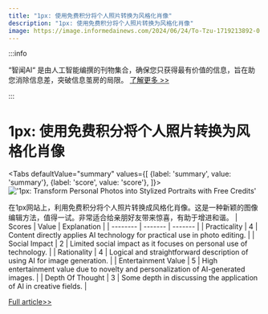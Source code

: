```yaml
---
title: "1px: 使用免费积分将个人照片转换为风格化肖像"
description: "1px: 使用免费积分将个人照片转换为风格化肖像"
image: https://image.informedainews.com/2024/06/24/To-Tzu-1719213892-0.jpg
---
```



:::info

“智闻AI“ 是由人工智能编撰的刊物集合，确保您只获得最有价值的信息，旨在助您消除信息差，突破信息茧房的局限。  [了解更多 >>](/)

:::

# 1px: 使用免费积分将个人照片转换为风格化肖像


<Tabs
	defaultValue="summary"
	values={[
	{label: 'summary', value: 'summary'},
	{label: 'score', value: 'score'},
]}>
<TabItem value="summary">
<img
  src="https://image.informedainews.com/2024/06/24/To-Tzu-1719213892-0.jpg"
  alt="'1px: Transform Personal Photos into Stylized Portraits with Free Credits'"
/>



在1px网站上，利用免费积分将个人照片转换成风格化肖像。这是一种新颖的图像编辑方法，值得一试。非常适合给亲朋好友带来惊喜，有助于增进和谐。
</TabItem>
<TabItem value="score">
	| Scores     | Value   | Explanation |
	| -------- | ------- | ------- |
	| Practicality  | 4    | Content directly applies AI technology for practical use in photo editing.    |
	| Social Impact | 2     | Limited social impact as it focuses on personal use of technology.    |
	| Rationality    | 4    | Logical and straightforward description of using AI for image generation.    |
	| Entertainment Value    | 5    | High entertainment value due to novelty and personalization of AI-generated images.    |
	| Depth Of Thought    | 3    | Some depth in discussing the application of AI in creative fields.    |
</TabItem>
</Tabs>

[Full article>>](https://x.com/bearbig/status/1803979424649368020)
